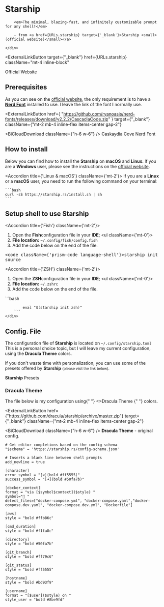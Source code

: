 
# Starship

<Bleed>
    <div style={{border: '1px solid #888', padding: '4rem 2.5rem', textAlign: 'center'}}>
        <ImQuotesLeft className={'w-10 h-10 mx-auto mb-4 text-blue-500'}/>

        <em>The minimal, blazing-fast, and infinitely customizable prompt for any shell!</em>

        — from <a href={URLs.starship} target={'_blank'}>Starship <small>(official website)</small></a>

    </div>

</Bleed>

<ExternalLinkButton
  target={"_blank"}
  href={URLs.starship}
  className="mt-4 inline-block"
>
  <span>Official Website</span>
</ExternalLinkButton>

## Prerequisites

As you can see on the [official website][starship-url], the only requirement is to have a [**Nerd Font**][nerdfonts-url] installed to use. I leave
the link of the font I normally use.

<ExternalLinkButton
  href={
    "https://github.com/ryanoasis/nerd-fonts/releases/download/v2.2.2/CascadiaCode.zip"
  }
  target={"_blank"}
  className={"mt-2 mb-4 inline-flex items-center gap-2"}
>
  <BiCloudDownload className={"h-6 w-6"} />
  <span>Caskaydia Cove Nerd Font</span>
</ExternalLinkButton>

## How to install

Below you can find how to install the **Starship** on **macOS** and **Linux**. If you are a **Windows** user, please see the instructions on the
[official website][starship-url].

<Accordion title={'Linux & macOS'} className={'mt-2'}>
    If you are a **Linux** or a **macOS** user, you need to run the following command on your terminal:

    ```bash
    curl -sS https://starship.rs/install.sh | sh
    ```

</Accordion>

[starship-url]: https://starship.rs/
[nerdfonts-url]: https://www.nerdfonts.com/

## Setup shell to use **Starship**

<Accordion title={'Fish'} className={'mt-2'}>
	<div>
		<ol>
			<li>
				Open the <strong>Fish</strong>configuration file in your <strong>IDE</strong>;
				<ul className={'mt-0'}>
					<li>
						<strong>File location:</strong>
						<code>~/.config/fish/config.fish</code>
					</li>
				</ul>
			</li>
			<li>Add the code below on the end of the file.</li>
		</ol>
		<pre>
			<code className={'prism-code language-shell'}>starship init fish | source</code>
		</pre>
	</div>
</Accordion>
<Accordion title={'ZSH'} className={'mt-2'}>
	<div>
		<ol>
			<li>
				Open the <strong>ZSH</strong>configuration file in your <strong>IDE</strong>;
				<ul className={'mt-0'}>
					<li>
						<strong>File location:</strong>
						<code>~/.zshrc</code>
					</li>
				</ul>
			</li>
			<li>Add the code below on the end of the file.</li>
		</ol>
		```bash

            eval "$(starship init zsh)"
        ```
    </div>

</Accordion>

## Config. File

The configuration file of **Starship** is located on `~/.config/starship.toml`
This is a personal choice topic, but I will leave my current configuration, using the **Dracula Theme** colors.

If you don't waste time with personalization, you can use some of the presets offered by **Starship** <small>(please visit the link below)</small>.

<ExternalLinkButton href="https://starship.rs/presets/" target="_blank">
  <span>
    <strong>Starship</strong> Presets
  </span>
</ExternalLinkButton>

### Dracula Theme

<p>
  The file below is my configuration using{" "}
  <ExternalLink href={URLs.dracula} className="font-bold">
    <>Dracula Theme</>
  </ExternalLink>{" "}
  colors.
</p>

<ExternalLinkButton
  href={"https://github.com/dracula/starship/archive/master.zip"}
  target={"_blank"}
  className={"mt-2 mb-4 inline-flex items-center gap-2"}
>
  <BiCloudDownload className={"h-6 w-6"} />
  <span>
    <strong>Dracula Theme</strong> - original config.
  </span>
</ExternalLinkButton>

```shell
# Get editor completions based on the config schema
"$schema" = 'https://starship.rs/config-schema.json'

# Inserts a blank line between shell prompts
add_newline = true

[character]
error_symbol = "[✕](bold #ff5555)"
success_symbol = "[➜](bold #50fa7b)"

[docker_context]
format = "via [$symbol$context]($style) "
symbol="🐳 "
detect_files=["docker-compose.yml", "docker-compose.yaml","docker-compose.dev.yaml", "docker-compose.dev.yml", "Dockerfile"]

[aws]
style = "bold #ffb86c"

[cmd_duration]
style = "bold #f1fa8c"

[directory]
style = "bold #50fa7b"

[git_branch]
style = "bold #ff79c6"

[git_status]
style = "bold #ff5555"

[hostname]
style = "bold #bd93f9"

[username]
format = "[$user]($style) on "
style_user = "bold #8be9fd"
```
